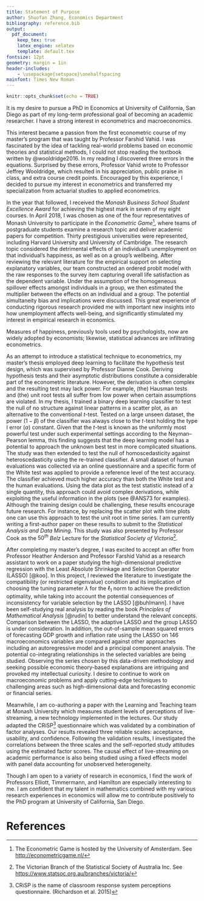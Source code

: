 ```yaml
---
title: Statement of Purpose
author: Shuofan Zhang, Economics Department
bibliography: reference.bib
output:
  pdf_document:
    keep_tex: true
    latex_engine: xelatex
    template: default.tex
fontsize: 12pt
geometry: margin = 1in
header-includes:
    - \usepackage{setspace}\onehalfspacing
mainfont: Times New Roman
---
```


```r
knitr::opts_chunk$set(echo = TRUE)
```

It is my desire to pursue a PhD in Economics at University of California, San Diego as part of my long-term professional goal of becoming an academic researcher. I have a strong interest in econometrics and macroeconomics.

<!--After graduating from college, I spent three years working for MSH China[^1] to meet my student loan obligations before beginning a Master's degree in Actuarial Studies at Monash University[^2]. My goal was to facilitate a future career as an actuary. However, I developed a keen interest in econometrics and academic research.--> This interest became a passion from the first econometric course of my master's program that was taught by Professor Farshid Vahid. I was fascinated by the idea of tackling real-world problems based on economic theories and statistical methods, I could not stop reading the textbook written by @wooldridge2016. In my reading I discovered three errors in the equations. Surprised by these errors, Professor Vahid wrote to Professor Jeffrey Wooldridge, which resulted in his appreciation, public praise in class, and extra course credit points. Encouraged by this experience, I decided to pursue my interest in econometrics and transferred my specialization from actuarial studies to applied econometrics. 

In the year that followed, I received the *Monash Business School Student Excellence Award* for achieving the highest mark in seven of my eight courses. In April 2018, I was chosen as one of the four representatives of Monash University to participate in the *Econometric Game*[^3], where teams of postgraduate students examine a research topic and deliver academic papers for competition. Thirty prestigious universities were represented, including Harvard University and University of Cambridge. The research topic considered the detrimental effects of an individual's unemployment on that individual's happiness, as well as on a group's wellbeing. After reviewing the relevant literature for the empirical support on selecting explanatory variables, our team constructed an ordered probit model with the raw responses to the survey item capturing overall life satisfaction as the dependent variable. Under the assumption of the homogeneous spillover effects amongst individuals in a group, we then estimated the multiplier between the effects on an individual and a group. The potential simultaneity bias and implications were discussed. This great experience of conducting rigorous research provided me with important new insights into how unemployment affects <!--american spelling--> well-being, and significantly stimulated my interest in empirical research in economics.

Measures of happiness, previously tools used by psychologists, now are widely adopted by economists; likewise, statistical advances are infiltrating econometrics. 

<!--I first learned the values of statistical tools from another interesting competition for predicting housing prices in the statistical subject taught by Professor Dianne Cook when my random forest regression outperformed all the linear regressions. Studying more on the machine learning technique, I realized its similarity to econometrics and became curious about possible applications of this novel tool to economic studies.-->
As an attempt to introduce a statistical technique to econometrics, my master's thesis employed deep learning to facilitate the hypothesis test design, which was supervised by Professor Dianne Cook. Deriving hypothesis tests and their asymptotic distributions constitute a considerable part of the econometric literature.<!--detecting violations of the Gauss-Markov assumptions in multiple regression models is crucial for robust interpretations of the empirical results.--> However, the derivation is often complex and the resulting test may lack power. For example, (the) Hausman tests and (the) unit root tests all suffer from low power when certain assumptions are violated.<!--@ANS73 has shown that single statistics may contain less information than data plots.  @MM13, where the hypothesis test based on human evaluations of visualized plots has been shown as valid,-->  In my thesis, I trained a binary deep learning classifier to test the null of no structure against linear patterns in a scatter plot, as an alternative to the conventional $t$-test. Tested on a large unseen dataset, the power ($1-\beta$) of the classifier was always close to the $t$-test holding the type I error ($\alpha$) constant. Given that the $t$-test is known as the uniformly most powerful test under such experimental settings according to the Neyman–Pearson lemma, this finding suggests that the deep learning model has a potential to approach the unknown best test in more complicated situations. The study was then extended to test the null of homoscedasticity against heteroscedasticity using the re-trained classifier. A small dataset of human evaluations was collected via an online questionnaire and a specific form of the White test was applied to provide a reference level of the test accuracy. The classifier achieved much higher accuracy than both the White test and the human evaluations. Using the data plot as the test statistic instead of a single quantity, this approach could avoid complex derivations, while exploiting the useful information in the plots (see @ANS73 for examples). Although the training design could be challenging, these results encourage future research. For instance, by replacing the scatter plot with time plots one can use this approach to test the unit root in time series. I am currently writing a first-author paper on these results to submit to the *Statistical Analysis and Data Mining*. This study was also presented by Professor Cook as the $50^{th}$ *Belz* Lecture for the *Statistical Society of Victoria*[^4].

<!--More specifically,  Having trained a satisfactory model using simulated data, I tested it against a large unseen test set and compared the accuracy with the conventional t-test. These results empower future research on this new methodology.--> 

After completing my master's degree, I was excited to accept an offer from Professor Heather Anderson and Professor Farshid Vahid as a research assistant to work on a paper studying the high-dimensional predictive regression with the Least Absolute Shrinkage and Selection Operator (LASSO) [@koo]. In this project, I reviewed the literature to investigate the compatibility (or restricted eigenvalue) condition and its implication of choosing the tuning parameter $\lambda$ for the $\ell_1$ norm to achieve the prediction optimality, while taking into account the potential consequences of inconsistency for variable selection by the LASSO [@buhlmann]. I have been self-studying real analysis by reading the book *Principles of Mathematical Analysis* [@rudin] to better understand the relevant concepts. Comparison between the LASSO, the adaptive LASSO and the group LASSO is under consideration. In addition, the out-of-sample mean squared errors of forecasting GDP growth and inflation rate using the LASSO on 146 macroeconomics variables are compared against other approaches including an autoregressive model and a principal component analysis. The potential co-integrating relationships in the selected variables are being studied. Observing the series chosen by this data-driven methodology and seeking possible economic theory-based explanations are intriguing and provoked my intellectual curiosity. I desire to continue to work on macroeconomic problems and apply cutting-edge techniques to challenging areas such as high-dimensional data and forecasting economic or financial series.

Meanwhile, I am co-authoring a paper with the Learning and Teaching team at Monash University which measures student levels of perceptions of live-streaming, a new technology implemented in the lectures. Our study adapted the CRiSP[^6] questionnaire which was validated by a combination of factor analyses. Our results revealed three reliable scales: acceptance, usability, and confidence. Following the validation results, I investigated the correlations between the three scales and the self-reported study attitudes using the estimated factor scores. The causal effect of live-streaming on academic performance is also being studied using a fixed effects model with panel data accounting for unobserved heterogeneity.

Though I am open to a variety of research in economics, I find the work of Professors Elliott, Timmermann, and Hamilton are especially interesting to me. I am confident that my talent in mathematics combined with my various research experiences in economics will allow me to contribute positively to the PhD program at University of California, San Diego. 


<!-- Footnotes --> 
[^1]: MSH China is the Asia-Pacific Headquarter of MSH INTERNATIONA, a world leader in the design and management of international healthcare solutions. See <http://www.mshchina.com/>
[^2]: Monash University is a public research university based in Melbourne, Australia.
[^3]: The Econometric Game is hosted by the University of Amsterdam. See <http://econometricgame.nl/>
[^5]: LASSO is the abbreviation for .
[^4]: The Victorian Branch of the Statistical Society of Australia Inc. See <https://www.statsoc.org.au/branches/victoria/>
[^6]: CRiSP is the name of classroom response system perceptions questionnaire. (Richardson et al. 2015)



# References





